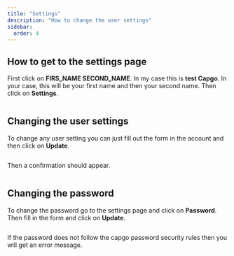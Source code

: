 ```yaml
---
title: "Settings"
description: "How to change the user settings"
sidebar:
  order: 4
---
```


## How to get to the settings page

First click on **FIRS_NAME SECOND_NAME**. In my case this is **test Capgo**. In your case, this will be your first name and then your second name. Then click on **Settings**.

<figure><img src="/settings-go.webp" alt="" /><figcaption></figcaption></figure>

## Changing the user settings

To change any user setting you can just fill out the form in the account and then click on **Update**.

<figure><img src="/account-save.webp" alt="" /><figcaption></figcaption></figure>

Then a confirmation should appear.

<figure><img src="/account-updated.webp" alt="" /><figcaption></figcaption></figure>

## Changing the password

To change the password go to the settings page and click on **Password**. Then fill in the form and click on **Update**.

<figure><img src="/update-passwd.webp" alt="" /><figcaption></figcaption></figure>

If the password does not follow the capgo password security rules then you will get an error message.

<figure><img src="/passwd-error.webp" alt="" /><figcaption></figcaption></figure>
